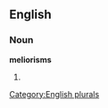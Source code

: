 ==English==

===Noun===
'''meliorisms'''

# {{plural of|[[meliorism]]}}

[[Category:English plurals]]